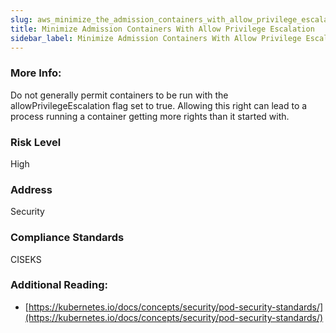 ```yaml
---
slug: aws_minimize_the_admission_containers_with_allow_privilege_escalation
title: Minimize Admission Containers With Allow Privilege Escalation
sidebar_label: Minimize Admission Containers With Allow Privilege Escalation
---
```


### More Info:

Do not generally permit containers to be run with the allowPrivilegeEscalation flag set to true. Allowing this right can lead to a process running a container getting more rights than it started with.

### Risk Level

High

### Address

Security

### Compliance Standards

CISEKS


### Additional Reading:

- [https://kubernetes.io/docs/concepts/security/pod-security-standards/](https://kubernetes.io/docs/concepts/security/pod-security-standards/) 

